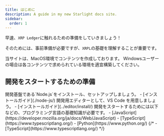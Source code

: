 ```yaml
---
title: はじめに
description: A guide in my new Starlight docs site.
sidebar:
  order: 1
---
```



早速、`XRP Ledger`に触れるための準備をしていきましょう！

そのためには、事前準備が必要ですが、`XRPL`の基礎を理解することが重要です。

<Aside type="caution" title="Caution">
  当サイトは、MacOS環境でコンテンツを作成しております。  
  Windowsユーザーの場合は各コンテンツで求められている環境を適宜構築してください。 
</Aside>

## 開発をスタートするための準備

<CardGrid stagger>
  <Card title='開発環境の準備' icon='setting'>
    開発基盤である`Node.js`をインストール、セットアップしましょう。
    - [インストールガイド](./node-js/)
  </Card>
  <Card title='開発用エディターの準備' icon='document'>
    開発用エディターとして、VS Code を用意しましょう。
    - [インストールガイド](../editor/install/)
  </Card>
  <Card title='開発言語' icon='setting'>
    開発をスタートするためには以下などの、プログラミング言語の基礎知識が必要です。
    - [JavaScript](https://developer.mozilla.org/ja/docs/Web/JavaScript)
    - [TypeScript](https://www.typescriptlang.org/)
    - [Python](https://www.python.org/)
  </Card>
  {/* <Card title='ライブラリ・フレームワーク' icon='open-book'>
    - [TypeScript](https://www.typescriptlang.org/)
  </Card> */}
</CardGrid>
